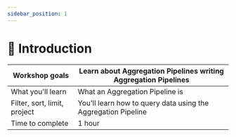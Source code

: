```yaml
---
sidebar_position: 1
---
```

# 📘 Introduction


|Workshop goals|Learn about Aggregation Pipelines writing Aggregation Pipelines|
|-|-|
|What you'll learn|What an Aggregation Pipeline is|
|Filter, sort, limit, project|You'll learn how to query data using the Aggregation Pipeline|
|Time to complete|1 hour|

